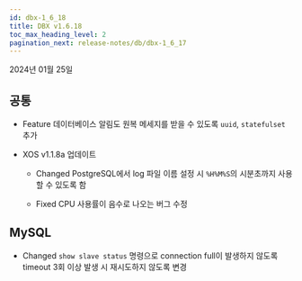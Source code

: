 ```yaml
---
id: dbx-1_6_18
title: DBX v1.6.18
toc_max_heading_level: 2
pagination_next: release-notes/db/dbx-1_6_17
---
```


2024년 01월 25일

## 공통

- <Status>Feature</Status> 데이터베이스 알림도 원복 메세지를 받을 수 있도록 <code>uuid</code>, <code>statefulset</code> 추가

- XOS v1.1.8a 업데이트
  
  - <Status>Changed</Status> PostgreSQL에서 log 파일 이름 설정 시 `%H%M%S`의 시분초까지 사용할 수 있도록 함
  
  - <Status>Fixed</Status> CPU 사용률이 음수로 나오는 버그 수정

## MySQL

- <Status>Changed</Status> <code>show slave status</code> 명령으로 connection full이 발생하지 않도록 timeout 3회 이상 발생 시 재시도하지 않도록 변경